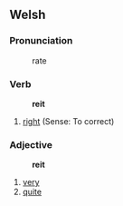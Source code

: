 == Welsh ==

=== Pronunciation ===
:rate

=== Verb ===
:'''reit'''
# [[right]] (Sense: To correct)

=== Adjective ===
:'''reit'''
# [[very]]
# [[quite]]